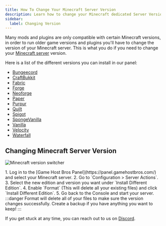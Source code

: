 ---
title: How To Change Your Minecraft Server Version
description: Learn how to change your Minecraft dedicated Server Version.
sidebar:
  label: Changing Version
---

Many mods and plugins are only compatible with certain Minecraft versions, in order to run older game versions and plugins you'll have to change the version of your Minecraft server. This is what you do if you need to change your [Minecraft server](https://www.gamehostbros.com/minecraft-server-hosting/) version.

Here is a list of the different versions you can install in our panel:
- [Bungeecord](https://www.spigotmc.org/go/bungeecord)
- [CraftBukkit](https://getbukkit.org/download/craftbukkit)
- [Fabric](https://fabricmc.net/)
- [Forge](https://forums.minecraftforge.net/)
- [Neoforge](https://neoforged.net/)
- [Paper](https://papermc.io/)
- [Purpur](https://purpurmc.org/)
- [Quilt](https://quiltmc.org/en/)
- [Spigot](https://www.spigotmc.org/)
- [SpongeVanilla](https://spongepowered.org/)
- [Vanilla](https://www.minecraft.net/en-us)
- [Velocity](https://papermc.io/software/velocity)
- [Waterfall](https://papermc.io/downloads/waterfall)

## Changing Minecraft Server Version

![Minecraft version switcher](../../../../assets/guide-images/mc-versions.png)

<Steps>
  1. Log in to the [Game Host Bros Panel](https://panel.gamehostbros.com/) and select your Minecraft server.
  2. Go to `Configuration > Server Actions`.
  3. Select the new edition and version you want under `Install Different Edition`.
  4. Enable `Format` (This will delete all your existing files) and click `Install Different Edition`.
  5. Go back to the Console and start your server.
</Steps>
:::danger
Format will delete all of your files to make sure the version changes successfully. Create a backup if you have anything you want to keep!
:::

If you get stuck at any time, you can reach out to us on [Discord](https://discord.gg/FN4XgbAwzr).
